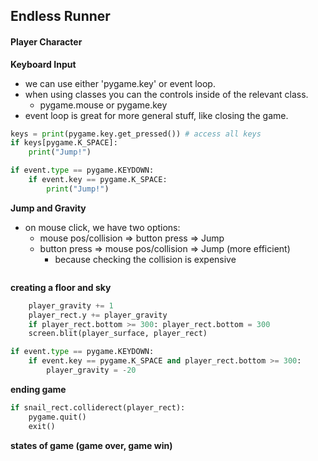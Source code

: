 ## Endless Runner

#### Player Character

**Keyboard Input**

- we can use either 'pygame.key' or event loop.
- when using classes you can the controls inside of the relevant class.
    - pygame.mouse or pygame.key
- event loop is great for more general stuff, like closing the game.

```Python
keys = print(pygame.key.get_pressed()) # access all keys
if keys[pygame.K_SPACE]:
    print("Jump!")
```

```Python 
if event.type == pygame.KEYDOWN:
    if event.key == pygame.K_SPACE:
        print("Jump!")
```

**Jump and Gravity**

- on mouse click, we have two options:
    - mouse pos/collision => button press => Jump
    - button press => mouse pos/collision => Jump (more efficient)
        - because checking the collision is expensive

```Python
```

**creating a floor and sky**

```Python
    player_gravity += 1
    player_rect.y += player_gravity
    if player_rect.bottom >= 300: player_rect.bottom = 300
    screen.blit(player_surface, player_rect)
```

```Python
if event.type == pygame.KEYDOWN:
    if event.key == pygame.K_SPACE and player_rect.bottom >= 300:
        player_gravity = -20
```
**ending game**

```Python
if snail_rect.colliderect(player_rect):
    pygame.quit()
    exit()
```

**states of game (game over, game win)**
